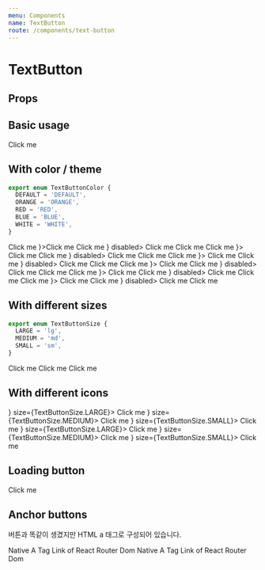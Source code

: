 ```yaml
---
menu: Components
name: TextButton
route: /components/text-button
---
```



# TextButton

## Props

<PropsTable of={TextButton} />

## Basic usage

<Playground>
  <TextButton>Click me</TextButton>
</Playground>

## With color / theme

```ts
export enum TextButtonColor {
  DEFAULT = 'DEFAULT',
  ORANGE = 'ORANGE',
  RED = 'RED',
  BLUE = 'BLUE',
  WHITE = 'WHITE',
}
```

<Playground>
  <PlayGroundContainer>
    <TextButton>Click me</TextButton>
    <TextButton leftIcon={<Icon.Add />}>Click me</TextButton>
    <TextButton disabled>Click me</TextButton>
    <TextButton leftIcon={<Icon.Add />} disabled>
      Click me
    </TextButton>
    <TextButton loading>Click me</TextButton>
  </PlayGroundContainer>
  <PlayGroundContainer theme={Theme.dark}>
    <TextButton theme={Theme.dark}>Click me</TextButton>
    <TextButton theme={Theme.dark} leftIcon={<Icon.Add />}>
      Click me
    </TextButton>
    <TextButton theme={Theme.dark} disabled>
      Click me
    </TextButton>
    <TextButton theme={Theme.dark} leftIcon={<Icon.Add />} disabled>
      Click me
    </TextButton>
    <TextButton theme={Theme.dark} loading>
      Click me
    </TextButton>
  </PlayGroundContainer>
  <PlayGroundContainer>
    <TextButton color={TextButtonColor.ORANGE}>Click me</TextButton>
    <TextButton color={TextButtonColor.ORANGE} leftIcon={<Icon.Add />}>
      Click me
    </TextButton>
    <TextButton color={TextButtonColor.ORANGE} disabled>
      Click me
    </TextButton>
    <TextButton color={TextButtonColor.ORANGE} leftIcon={<Icon.Add />} disabled>
      Click me
    </TextButton>
    <TextButton color={TextButtonColor.ORANGE} loading>
      Click me
    </TextButton>
  </PlayGroundContainer>
  <PlayGroundContainer>
    <TextButton color={TextButtonColor.RED}>Click me</TextButton>
    <TextButton color={TextButtonColor.RED} leftIcon={<Icon.Add />}>
      Click me
    </TextButton>
    <TextButton color={TextButtonColor.RED} disabled>
      Click me
    </TextButton>
    <TextButton color={TextButtonColor.RED} leftIcon={<Icon.Add />} disabled>
      Click me
    </TextButton>
    <TextButton color={TextButtonColor.RED} loading>
      Click me
    </TextButton>
  </PlayGroundContainer>
  <PlayGroundContainer>
    <TextButton color={TextButtonColor.BLUE}>Click me</TextButton>
    <TextButton color={TextButtonColor.BLUE} leftIcon={<Icon.Add />}>
      Click me
    </TextButton>
    <TextButton color={TextButtonColor.BLUE} disabled>
      Click me
    </TextButton>
    <TextButton color={TextButtonColor.BLUE} leftIcon={<Icon.Add />} disabled>
      Click me
    </TextButton>
    <TextButton color={TextButtonColor.BLUE} loading>
      Click me
    </TextButton>
  </PlayGroundContainer>
  <PlayGroundContainer theme={Theme.dark}>
    <TextButton color={TextButtonColor.WHITE}>Click me</TextButton>
    <TextButton color={TextButtonColor.WHITE} leftIcon={<Icon.Add />}>
      Click me
    </TextButton>
    <TextButton color={TextButtonColor.WHITE} disabled>
      Click me
    </TextButton>
    <TextButton color={TextButtonColor.WHITE} leftIcon={<Icon.Add />} disabled>
      Click me
    </TextButton>
    <TextButton color={TextButtonColor.WHITE} loading>
      Click me
    </TextButton>
  </PlayGroundContainer>
</Playground>

## With different sizes

```ts
export enum TextButtonSize {
  LARGE = 'lg',
  MEDIUM = 'md',
  SMALL = 'sm',
}
```

<Playground>
  <PlayGroundContainer>
    <TextButton size={TextButtonSize.LARGE}>Click me</TextButton>
    <TextButton size={TextButtonSize.MEDIUM}>Click me</TextButton>
    <TextButton size={TextButtonSize.SMALL}>Click me</TextButton>
  </PlayGroundContainer>
</Playground>

## With different icons

<Playground>
  <PlayGroundContainer>
    <TextButton leftIcon={<Icon.Heart />} size={TextButtonSize.LARGE}>
      Click me
    </TextButton>
    <TextButton leftIcon={<Icon.Heart />} size={TextButtonSize.MEDIUM}>
      Click me
    </TextButton>
    <TextButton leftIcon={<Icon.Heart />} size={TextButtonSize.SMALL}>
      Click me
    </TextButton>
  </PlayGroundContainer>
  <PlayGroundContainer>
    <TextButton rightIcon={<Icon.HeartOutline />} size={TextButtonSize.LARGE}>
      Click me
    </TextButton>
    <TextButton rightIcon={<Icon.HeartOutline />} size={TextButtonSize.MEDIUM}>
      Click me
    </TextButton>
    <TextButton rightIcon={<Icon.HeartOutline />} size={TextButtonSize.SMALL}>
      Click me
    </TextButton>
  </PlayGroundContainer>
</Playground>

## Loading button

<Playground>
  <TextButton loading>Click me</TextButton>
</Playground>

## Anchor buttons

버튼과 똑같이 생겼지만 HTML a 태그로 구성되어 있습니다.

<Playground>
  <PlayGroundContainer>
    <TextButton href="/" target="_blank">
      Native A Tag
    </TextButton>
    <TextButton to="/" target="_blank">
      Link of React Router Dom
    </TextButton>
  </PlayGroundContainer>
  <PlayGroundContainer>
    <TextButton href="/" target="_blank" disabled>
      Native A Tag
    </TextButton>
    <TextButton to="/" target="_blank" disabled>
      Link of React Router Dom
    </TextButton>
  </PlayGroundContainer>
</Playground>
